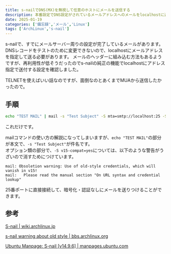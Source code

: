 ```yaml
---
title: s-nailでDNS(MX)を無視して任意のホストにメールを送信する
description: 本番設定でDNS設定がされているメールアドレスへのメールをlocalhostに送信したかったのです
date: 2025-01-19
categories: ['備忘録','メール','Linux']
tags: ['ArchLinux','s-nail']
---
```



s-nailで、すでにメールサーバー周りの設定が完了しているメールがあります。DNSレコードをテストのために変更できないので、localhostにメールアドレスを指定して送る必要があります。
メールのヘッダーに組み込む方法もあるようですが、再利用性が低そうだったのでs-nailの純正の機能でlocalhostにアドレス指定で送付する設定を確認しました。

TELNETを使えばいい話なのですが、面倒なのとあくまでMUAから送信したかったので。

## 手順

```sh
echo "TEST MAIL" | mail -s "Test Subject" -S mta=smtp://localhost:25 -S smtp-auth=none -S v15-compat=yes  user@domain.tld
```

これだけです。

mailコマンドの使い方の解説になってしまいますが、`echo "TEST MAIL"`の部分が本文で、`-s "Test Subject"`が件名です。  
オプション類の部分で、`-S v15-compat=yes`については、以下のような警告がうざいので消すためにつけています。

```
mail: Obsoletion warning: Use of old-style credentials, which will vanish in v15!
mail:   Please read the manual section "On URL syntax and credential lookup"
```

25番ポートに直接接続して、暗号化・認証なしにメールを送りつけることができます。


## 参考

[S-nail | wiki.archlinux.jp](https://wiki.archlinux.jp/index.php/S-nail)

[s-nail warning about old style | bbs.archlinux.org](https://bbs.archlinux.org/viewtopic.php?id=252939)

[Ubuntu Manpage: S-nail [v14.9.6] | manpages.ubuntu.com](https://manpages.ubuntu.com/manpages/bionic/man1/s-nail.1.html)
